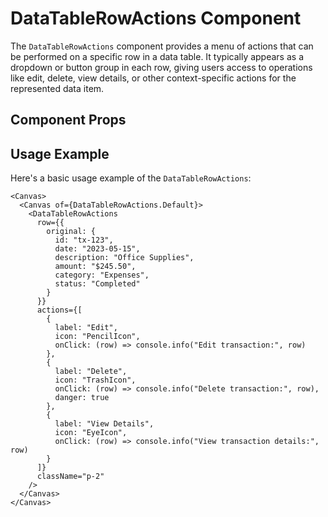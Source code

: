 

<Meta of={DataTableRowActions} />

# DataTableRowActions Component

The `DataTableRowActions` component provides a menu of actions that can be performed on a specific row in a data table. It typically appears as a dropdown or button group in each row, giving users access to operations like edit, delete, view details, or other context-specific actions for the represented data item.

## Component Props

<Canvas of={DataTableRowActions.Default} />

<Controls />

## Usage Example

Here's a basic usage example of the `DataTableRowActions`:

```tsx
<Canvas>
  <Canvas of={DataTableRowActions.Default}>
    <DataTableRowActions
      row={{
        original: {
          id: "tx-123",
          date: "2023-05-15",
          description: "Office Supplies",
          amount: "$245.50",
          category: "Expenses",
          status: "Completed"
        }
      }}
      actions={[
        { 
          label: "Edit", 
          icon: "PencilIcon", 
          onClick: (row) => console.info("Edit transaction:", row) 
        },
        { 
          label: "Delete", 
          icon: "TrashIcon", 
          onClick: (row) => console.info("Delete transaction:", row),
          danger: true
        },
        { 
          label: "View Details", 
          icon: "EyeIcon", 
          onClick: (row) => console.info("View transaction details:", row) 
        }
      ]}
      className="p-2"
    />
  </Canvas>
</Canvas>
``` 